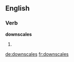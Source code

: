 ==English==

===Verb===
'''downscales'''

# {{third-person singular of|[[downscale]]}}

[[de:downscales]]
[[fr:downscales]]